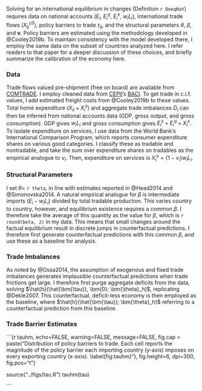 Solving for an international equilibrium in changes (Definition `r DeeqHat`) requires data on national accounts ($E_i$, $E_i^q$, $E_i^x$, $w_i L_i$), international trade flows ($X_{ij}^{\text{cif}}$), policy barriers to trade $\tau_{ij}$, and the structural parameters $\theta$, $\beta$, and $\bm{\nu}$. Policy barriers are estimated using the methodology developed in @Cooley2019b. To maintain consistency with the model developed there, I employ the same data on the subset of countries analyzed here. I refer readers to that paper for a deeper discussion of these choices, and briefly summarize the calibration of the economy here. 

### Data

Trade flows valued pre-shipment (free on board) are available from [COMTRADE](https://comtrade.un.org/db/default.aspx). I employ cleaned data from [CEPII](http://www.cepii.fr/CEPII/en/welcome.asp)'s [BACI](http://www.cepii.fr/cepii/en/bdd_modele/presentation.asp?id=1). To get trade in c.i.f. values, I add estimated freight costs from @Cooley2019b to these values. Total home expenditure ($X_{ii} + X_i^s$) and aggregate trade imbalances $D_i$ can then be inferred from national accounts data (GDP, gross output, and gross consumption). GDP gives $w_i L_i$ and gross consumption gives $E_i^s + E_i^q + X_i^x$. To isolate expenditure on services, I use data from the World Bank's International Comparison Program, which reports consumer expenditure shares on various good categories. I classify these as tradable and nontradable, and take the sum over expenditure shares on tradables as the empirical analogue to $\nu_i$. Then, expenditure on services is $X_i^s = (1 - \nu_i) w_i L_i$. 

### Structural Parameters

I set $\theta =$ `r theta`, in line with estimates reported in @Head2014 and @Simonovska2014. A natural empirical analogue for $\beta$ is intermediate imports $(E_i - w_i L_i)$ divided by total tradable production. This varies country to country, however, and equilibrium existence requires a common $\beta$. I therefore take the average of this quantity as the value for $\beta$, which is `r round(beta, 2)` in my data. This means that small changes around the factual equilibrium result in discrete jumps in counterfactual predictions. I therefore first generate counterfactual predictions with this common $\beta$, and use these as a baseline for analysis.

### Trade Imbalances

As noted by @Ossa2014, the assumption of exogenous and fixed trade imbalances generates implausible counterfactual predictions when trade frictions get large. I therefore first purge aggregate deficits from the data, solving $\hat{h}(\hat{\bm{\tau}}, \bm{0}; \bm{\theta}_h)$, replicating @Dekle2007. This counterfactual, deficit-less economy is then employed as the baseline, where $\hat{h}(\hat{\bm{\tau}}; \bm{\theta}_h)$ referring to a counterfactual prediction from this baseline.

### Trade Barrier Estimates

```{r tauhm, echo=FALSE, warning=FALSE, message=FALSE, fig.cap = paste("Distribution of policy barriers to trade. Each cell reports the magnitude of the policy barrier each importing country (y-axis) imposes on every exporting country (x-axis). \\label{fig:tauhm}"), fig.height=6, dpi=300, fig.pos="t"}

source("../figs/tau.R")
tauhm(tau)

```